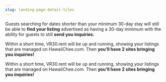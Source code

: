 ```yaml
---
slug: landing-page-detail-tiles
---
```


<div>

Guests searching for dates shorter than your minimum 30-day stay will still be able to <b>find your listing</b> advertised as having a 30-day minimum with the ability for guests to still <b>send you inquiries.</b>

</div>

<div>

Within a short time, VR30.rent will be up and running, showing your listings that are managed on HawaiiChee.com. Then <b>you'll have 2 sites bringing you inquiries!</b>

</div>

<div>

Within a short time, VR30.rent will be up and running, showing your listings that are managed on HawaiiChee.com. Then <b>you'll have 2 sites bringing you inquiries!</b>

</div>